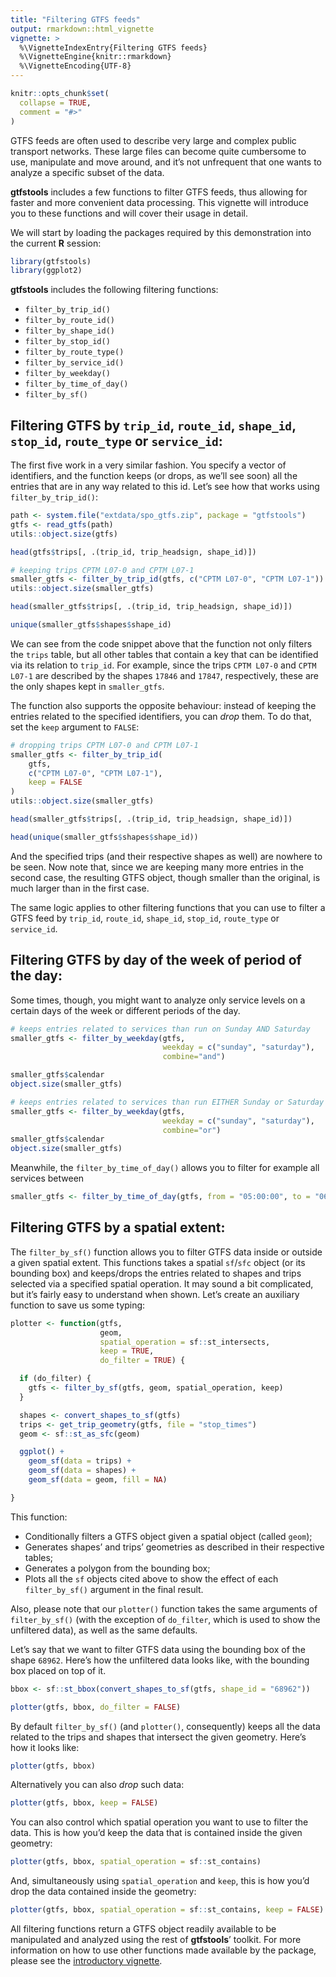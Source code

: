 ```yaml
---
title: "Filtering GTFS feeds"
output: rmarkdown::html_vignette
vignette: >
  %\VignetteIndexEntry{Filtering GTFS feeds}
  %\VignetteEngine{knitr::rmarkdown}
  %\VignetteEncoding{UTF-8}
---
```


```r
knitr::opts_chunk$set(
  collapse = TRUE,
  comment = "#>"
)
```

GTFS feeds are often used to describe very large and complex public transport networks. These large files can become quite cumbersome to use, manipulate and move around, and it's not unfrequent that one wants to analyze a specific subset of the data.

**gtfstools** includes a few functions to filter GTFS feeds, thus allowing for faster and more convenient data processing. This vignette will introduce you to these functions and will cover their usage in detail.

We will start by loading the packages required by this demonstration into the current **R** session:

```r
library(gtfstools)
library(ggplot2)
```

**gtfstools** includes the following filtering functions:

- `filter_by_trip_id()`
- `filter_by_route_id()`
- `filter_by_shape_id()`
- `filter_by_stop_id()`
- `filter_by_route_type()`
- `filter_by_service_id()`
- `filter_by_weekday()`
- `filter_by_time_of_day()`
- `filter_by_sf()`



## Filtering GTFS by `trip_id`, `route_id`, `shape_id`, `stop_id`, `route_type` or `service_id`:

The first five work in a very similar fashion. You specify a vector of identifiers, and the function keeps (or drops, as we'll see soon) all the entries that are in any way related to this id. Let's see how that works using `filter_by_trip_id()`:

```r
path <- system.file("extdata/spo_gtfs.zip", package = "gtfstools")
gtfs <- read_gtfs(path)
utils::object.size(gtfs)

head(gtfs$trips[, .(trip_id, trip_headsign, shape_id)])

# keeping trips CPTM L07-0 and CPTM L07-1
smaller_gtfs <- filter_by_trip_id(gtfs, c("CPTM L07-0", "CPTM L07-1"))
utils::object.size(smaller_gtfs)

head(smaller_gtfs$trips[, .(trip_id, trip_headsign, shape_id)])

unique(smaller_gtfs$shapes$shape_id)
```

We can see from the code snippet above that the function not only filters the `trips` table, but all other tables that contain a key that can be identified via its relation to `trip_id`. For example, since the trips `CPTM L07-0` and `CPTM L07-1` are described by the shapes `17846` and `17847`, respectively, these are the only shapes kept in `smaller_gtfs`.

The function also supports the opposite behaviour: instead of keeping the entries related to the specified identifiers, you can *drop* them. To do that, set the `keep` argument to `FALSE`:

```r
# dropping trips CPTM L07-0 and CPTM L07-1
smaller_gtfs <- filter_by_trip_id(
    gtfs,
    c("CPTM L07-0", "CPTM L07-1"),
    keep = FALSE
)
utils::object.size(smaller_gtfs)

head(smaller_gtfs$trips[, .(trip_id, trip_headsign, shape_id)])

head(unique(smaller_gtfs$shapes$shape_id))
```

And the specified trips (and their respective shapes as well) are nowhere to be seen. Now note that, since we are keeping many more entries in the second case, the resulting GTFS object, though smaller than the original, is much larger than in the first case.

The same logic applies to other filtering functions that you can use to filter a GTFS feed by `trip_id`, `route_id`, `shape_id`, `stop_id`, `route_type` or `service_id`.

## Filtering GTFS by day of the week of period of the day:

Some times, though, you might want to analyze only service levels on a certain days of the week or different periods of the day.

```r
# keeps entries related to services than run on Sunday AND Saturday
smaller_gtfs <- filter_by_weekday(gtfs, 
                                  weekday = c("sunday", "saturday"), 
                                  combine="and")

smaller_gtfs$calendar
object.size(smaller_gtfs)

# keeps entries related to services than run EITHER Sunday or Saturday
smaller_gtfs <- filter_by_weekday(gtfs, 
                                  weekday = c("sunday", "saturday"), 
                                  combine="or")
smaller_gtfs$calendar
object.size(smaller_gtfs)

```

Meanwhile, the `filter_by_time_of_day()` allows you to filter for example all services between


```r
smaller_gtfs <- filter_by_time_of_day(gtfs, from = "05:00:00", to = "06:00:00")

```

## Filtering GTFS by a spatial extent:

The `filter_by_sf()` function allows you to filter GTFS data inside or outside a given spatial extent. This functions takes a spatial `sf`/`sfc` object (or its bounding box) and keeps/drops the entries related to shapes and trips selected via a specified spatial operation. It may sound a bit complicated, but it's fairly easy to understand when shown. Let's create an auxiliary function to save us some typing:

```r
plotter <- function(gtfs,
                    geom,
                    spatial_operation = sf::st_intersects,
                    keep = TRUE,
                    do_filter = TRUE) {

  if (do_filter) {
    gtfs <- filter_by_sf(gtfs, geom, spatial_operation, keep)
  }

  shapes <- convert_shapes_to_sf(gtfs)
  trips <- get_trip_geometry(gtfs, file = "stop_times")
  geom <- sf::st_as_sfc(geom)

  ggplot() +
    geom_sf(data = trips) +
    geom_sf(data = shapes) +
    geom_sf(data = geom, fill = NA)

}
```

This function:

- Conditionally filters a GTFS object given a spatial object (called `geom`);
- Generates shapes' and trips' geometries as described in their respective tables;
- Generates a polygon from the bounding box;
- Plots all the `sf` objects cited above to show the effect of each `filter_by_sf()` argument in the final result.

Also, please note that our `plotter()` function takes the same arguments of `filter_by_sf()` (with the exception of `do_filter`, which is used to show the unfiltered data), as well as the same defaults.

Let's say that we want to filter GTFS data using the bounding box of the shape `68962`. Here's how the unfiltered data looks like, with the bounding box placed on top of it.

```r
bbox <- sf::st_bbox(convert_shapes_to_sf(gtfs, shape_id = "68962"))

plotter(gtfs, bbox, do_filter = FALSE)
```

By default `filter_by_sf()` (and `plotter()`, consequently) keeps all the data related to the trips and shapes that intersect the given geometry. Here's how it looks like:

```r
plotter(gtfs, bbox)
```

Alternatively you can also *drop* such data:

```r
plotter(gtfs, bbox, keep = FALSE)
```

You can also control which spatial operation you want to use to filter the data. This is how you'd keep the data that is contained inside the given geometry:

```r
plotter(gtfs, bbox, spatial_operation = sf::st_contains)
```

And, simultaneously using `spatial_operation` and `keep`, this is how you'd drop the data contained inside the geometry:

```r
plotter(gtfs, bbox, spatial_operation = sf::st_contains, keep = FALSE)
```

All filtering functions return a GTFS object readily available to be manipulated and analyzed using the rest of **gtfstools**' toolkit. For more information on how to use other functions made available by the package, please see the [introductory vignette](gtfstools.html).
